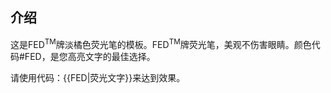 ==介绍==

这是FED<sup>TM</sup>牌淡橘色荧光笔的模板。FED<sup>TM</sup>牌荧光笔，美观不伤害眼睛。颜色代码#FED，是您高亮文字的最佳选择。

请使用代码：<nowiki>{{FED|荧光文字}}来达到效果。</nowiki>

{{user:bluedeck/haystack/highlighter/series}}